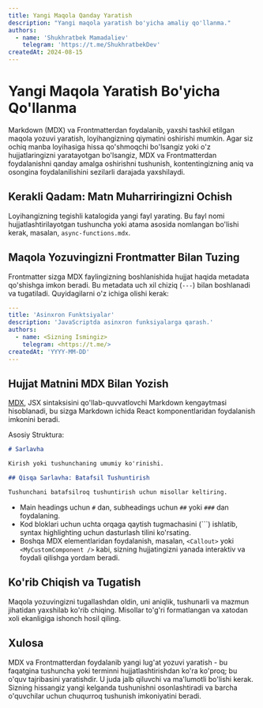```yaml
---
title: Yangi Maqola Qanday Yaratish
description: "Yangi maqola yaratish bo'yicha amaliy qo'llanma."
authors:
  - name: 'Shukhratbek Mamadaliev'
    telegram: 'https://t.me/ShukhratbekDev'
createdAt: 2024-08-15
---
```


# Yangi Maqola Yaratish Bo'yicha Qo'llanma

Markdown (MDX) va Frontmatterdan foydalanib, yaxshi tashkil etilgan maqola yozuvi yaratish, loyihangizning qiymatini oshirishi mumkin. Agar siz ochiq manba loyihasiga hissa qo'shmoqchi bo'lsangiz yoki o'z hujjatlaringizni yaratayotgan bo'lsangiz, MDX va Frontmatterdan foydalanishni qanday amalga oshirishni tushunish, kontentingizning aniq va osongina foydalanilishini sezilarli darajada yaxshilaydi.

## Kerakli Qadam: Matn Muharriringizni Ochish

Loyihangizning tegishli katalogida yangi fayl yarating. Bu fayl nomi hujjatlashtirilayotgan tushuncha yoki atama asosida nomlangan bo'lishi kerak, masalan, `async-functions.mdx`.

## Maqola Yozuvingizni Frontmatter Bilan Tuzing

Frontmatter sizga MDX faylingizning boshlanishida hujjat haqida metadata qo'shishga imkon beradi. Bu metadata uch xil chiziq (`---`) bilan boshlanadi va tugatiladi. Quyidagilarni o'z ichiga olishi kerak:

```yaml
---
title: 'Asinxron Funktsiyalar'
description: 'JavaScriptda asinxron funksiyalarga qarash.'
authors:
  - name: <Sizning Ismingiz>
    telegram: <https://t.me/>
createdAt: 'YYYY-MM-DD'
---
```

## Hujjat Matnini MDX Bilan Yozish

[MDX](https://mdxjs.com), JSX sintaksisini qo'llab-quvvatlovchi Markdown kengaytmasi hisoblanadi, bu sizga Markdown ichida React komponentlaridan foydalanish imkonini beradi.

Asosiy Struktura:

```markdown
# Sarlavha

Kirish yoki tushunchaning umumiy ko'rinishi.

## Qisqa Sarlavha: Batafsil Tushuntirish

Tushunchani batafsilroq tushuntirish uchun misollar keltiring.
```

- Main headings uchun `#` dan, subheadings uchun `##` yoki `###` dan foydalaning.
- Kod bloklari uchun uchta orqaga qaytish tugmachasini (```) ishlatib, syntax highlighting uchun dasturlash tilini ko'rsating.
- Boshqa MDX elementlaridan foydalanish, masalan, `<Callout>` yoki `<MyCustomComponent />` kabi, sizning hujjatingizni yanada interaktiv va foydali qilishga yordam beradi.

## Ko'rib Chiqish va Tugatish

Maqola yozuvingizni tugallashdan oldin, uni aniqlik, tushunarli va mazmun jihatidan yaxshilab ko'rib chiqing. Misollar to'g'ri formatlangan va xatodan xoli ekanligiga ishonch hosil qiling.

## Xulosa

MDX va Frontmatterdan foydalanib yangi lug'at yozuvi yaratish - bu faqatgina tushuncha yoki terminni hujjatlashtirishdan ko'ra ko'proq; bu o'quv tajribasini yaratishdir. U juda jalb qiluvchi va ma'lumotli bo'lishi kerak. Sizning hissangiz yangi kelganda tushunishni osonlashtiradi va barcha o'quvchilar uchun chuqurroq tushunish imkoniyatini beradi.
